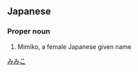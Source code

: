 ==Japanese==
{{ja-kanjitab|み|み|こ|yomi=kun}}

===Proper noun===
{{ja-pos|proper|みみこ}}
# Mimiko, a female Japanese given name

[[Category:Japanese female given names|みみこ]]